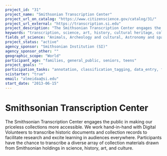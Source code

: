 ```yaml
---
project_id: "31"
project_name: "Smithsonian Transcription Center"
project_url_on_catalog: "https://www.citizenscience.gov/catalog/31/"
project_url_external: "https://transcription.si.edu"
project_description: "The Smithsonian Transcription Center engages the public in making our priceless collections more accessible.  We work hand-in-hand with Digital Volunteers to transcribe historic documents and collection records to facilitate research and excite learning in audiences everywhere.  Participants have the chance to transcribe a diverse array of collection materials drawn from Smithsonian holdings in science, history, art, and culture."
keywords: "transcription, science, art, history, cultural heritage, collection, archive, library, biodiversity, handwritten, records"
fields_of_science: "Animals, Archeology and cultural, Astronomy and space, Biology, Birds,  Pollinators/insects, Nature and outdoors"
project_status: "active"
agency_sponsor: "Smithsonian Institution (SI)"
agency_sponsor_other: ""
geographic_scope: "World"
participant_age: "families, general_public, seniors, teens"
project_goals: ""
participation_tasks: "annotation, classification_tagging, data_entry, finding_entities, identification, learning, problem_solving, transcription"
scistarter: "true"
email: "almeidaa@si.edu"
start_date: "2013-06-15"
---
```


# Smithsonian Transcription Center

The Smithsonian Transcription Center engages the public in making our priceless collections more accessible.  We work hand-in-hand with Digital Volunteers to transcribe historic documents and collection records to facilitate research and excite learning in audiences everywhere.  Participants have the chance to transcribe a diverse array of collection materials drawn from Smithsonian holdings in science, history, art, and culture.
